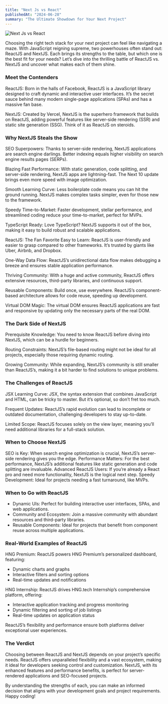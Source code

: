 ```yaml
---
title: "Next Js vs React"
publishedAt: "2024-06-28"
summary: "The Ultimate Showdown for Your Next Project"
---
```


![Next Js vs React](https://miro.medium.com/v2/resize:fit:855/1*LKxKj2jmQpxI7kngXzPnFQ.png "Next Js vs Reat Js")

Choosing the right tech stack for your next project can feel like navigating a maze. With JavaScript reigning supreme, two powerhouses often stand out: ReactJS and NextJS. Each brings its strengths to the table, but which one is the best fit for your needs? Let’s dive into the thrilling battle of ReactJS vs. NextJS and uncover what makes each of them shine.

### Meet the Contenders

ReactJS: Born in the halls of Facebook, ReactJS is a JavaScript library designed to craft dynamic and interactive user interfaces. It’s the secret sauce behind many modern single-page applications (SPAs) and has a massive fan base.

NextJS: Created by Vercel, NextJS is the superhero framework that builds on ReactJS, adding powerful features like server-side rendering (SSR) and static site generation (SSG). Think of it as ReactJS on steroids.

### Why NextJS Steals the Show

SEO Superpowers: Thanks to server-side rendering, NextJS applications are search engine darlings. Better indexing equals higher visibility on search engine results pages (SERPs).

Blazing Fast Performance: With static generation, code splitting, and server-side rendering, NextJS apps are lightning-fast. The Next 10 update brings even more speed with image optimization.

Smooth Learning Curve: Less boilerplate code means you can hit the ground running. NextJS makes complex tasks simpler, even for those new to the framework.

Speedy Time-to-Market: Faster development, stellar performance, and streamlined coding reduce your time-to-market, perfect for MVPs.

TypeScript Ready: Love TypeScript? NextJS supports it out of the box, making it easy to build robust and scalable applications.

ReactJS: The Fan Favorite
Easy to Learn: ReactJS is user-friendly and easier to grasp compared to other frameworks. It’s trusted by giants like Uber, Airbnb, and Dropbox.

One-Way Data Flow: ReactJS’s unidirectional data flow makes debugging a breeze and ensures stable application performance.

Thriving Community: With a huge and active community, ReactJS offers extensive resources, third-party libraries, and continuous support.

Reusable Components: Build once, use everywhere. ReactJS’s component-based architecture allows for code reuse, speeding up development.

Virtual DOM Magic: The virtual DOM ensures ReactJS applications are fast and responsive by updating only the necessary parts of the real DOM.

### The Dark Side of NextJS

Prerequisite Knowledge: You need to know ReactJS before diving into NextJS, which can be a hurdle for beginners.

Routing Constraints: NextJS’s file-based routing might not be ideal for all projects, especially those requiring dynamic routing.

Growing Community: While expanding, NextJS’s community is still smaller than ReactJS’s, making it a bit harder to find solutions to unique problems.

### The Challenges of ReactJS

JSX Learning Curve: JSX, the syntax extension that combines JavaScript and HTML, can be tricky to master. But it’s optional, so don’t fret too much.

Frequent Updates: ReactJS’s rapid evolution can lead to incomplete or outdated documentation, challenging developers to stay up-to-date.

Limited Scope: ReactJS focuses solely on the view layer, meaning you’ll need additional libraries for a full-stack solution.

### When to Choose NextJS

SEO is Key: When search engine optimization is crucial, NextJS’s server-side rendering gives you the edge.
Performance Matters: For the best performance, NextJS’s additional features like static generation and code splitting are invaluable.
Advanced ReactJS Users: If you’re already a React pro and need more functionality, NextJS is the logical next step.
Speedy Development: Ideal for projects needing a fast turnaround, like MVPs.

### When to Go with ReactJS

- Dynamic UIs: Perfect for building interactive user interfaces, SPAs, and web applications.
- Community and Ecosystem: Join a massive community with abundant resources and third-party libraries.
- Reusable Components: Ideal for projects that benefit from component reuse across multiple applications.

### Real-World Examples of ReactJS

HNG Premium: ReactJS powers HNG Premium’s personalized dashboard, featuring:

- Dynamic charts and graphs
- Interactive filters and sorting options
- Real-time updates and notifications

HNG Internship: ReactJS drives HNG.tech Internship’s comprehensive platform, offering:

- Interactive application tracking and progress monitoring
- Dynamic filtering and sorting of job listings
- Real-time updates on application status

ReactJS’s flexibility and performance ensure both platforms deliver exceptional user experiences.

### The Verdict

Choosing between ReactJS and NextJS depends on your project’s specific needs. ReactJS offers unparalleled flexibility and a vast ecosystem, making it ideal for developers seeking control and customization. NextJS, with its enhanced features and performance benefits, is perfect for server-rendered applications and SEO-focused projects.

By understanding the strengths of each, you can make an informed decision that aligns with your development goals and project requirements. Happy coding!

###

###
